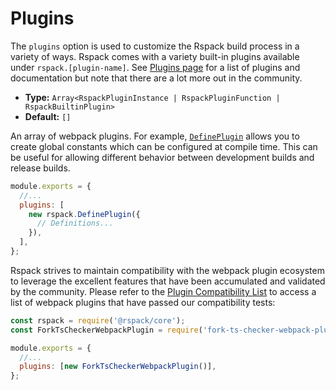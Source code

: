 # Plugins

The `plugins` option is used to customize the Rspack build process in a variety of ways. Rspack comes with a variety built-in plugins available under `rspack.[plugin-name]`. See [Plugins page](/plugins/index) for a list of plugins and documentation but note that there are a lot more out in the community.

- **Type:** `Array<RspackPluginInstance | RspackPluginFunction | RspackBuiltinPlugin>`
- **Default:** `[]`

An array of webpack plugins. For example, [`DefinePlugin`](/plugins/webpack/define-plugin) allows you to create global constants which can be configured at compile time. This can be useful for allowing different behavior between development builds and release builds.

```js title=rspack.config.js
module.exports = {
  //...
  plugins: [
    new rspack.DefinePlugin({
      // Definitions...
    }),
  ],
};
```

Rspack strives to maintain compatibility with the webpack plugin ecosystem to leverage the excellent features that have been accumulated and validated by the community. Please refer to the [Plugin Compatibility List](/guide/compatibility/plugin) to access a list of webpack plugins that have passed our compatibility tests:

```js title=rspack.config.js
const rspack = require('@rspack/core');
const ForkTsCheckerWebpackPlugin = require('fork-ts-checker-webpack-plugin');

module.exports = {
  //...
  plugins: [new ForkTsCheckerWebpackPlugin()],
};
```
